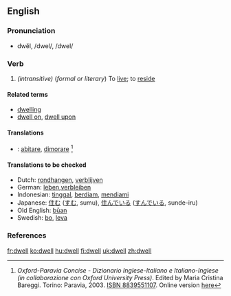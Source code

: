 ==English==
=== Pronunciation ===
*dwĕl, /dwel/, /dwel/

===Verb ===
{{irregverb|'''to dwell'''|'''[[dwells]]'''|'''[[dwelt]] '''or''' [[dwelled]]'''|'''[[dwelt]] '''or''' [[dwelled]]'''|'''[[dwelling]]'''}}

#''(intransitive)'' (''formal or literary'') To [[live]]; to [[reside]]

==== Related terms ====
*[[dwelling]]
*[[dwell on]], [[dwell upon]]

==== Translations ====
*{{it}}: [[abitare]], [[dimorare]] <ref>''Oxford-Paravia Concise - Dizionario Inglese-Italiano e Italiano-Inglese (in collaborazione con Oxford University Press)''. Edited by Maria Cristina Bareggi. Torino: Paravia, 2003. [[W:Wikipedia:book sources| ISBN 8839551107]]. Online version [http://www.oxfordparavia.it/ here]</ref>

==== Translations to be checked ====
*Dutch: [[rondhangen]], [[verblijven]]
*German: [[leben]],[[verbleiben]]
*Indonesian: [[tinggal]], [[diam|berdiam]], [[diam|mendiami]]
*Japanese: [[住む]] ([[すむ]], sumu), [[住んでいる]] ([[すんでいる]], sunde-iru)
*Old English: [[buan|būan]]
*Swedish: [[bo]], [[leva]]

===References===
<references/>

[[fr:dwell]]
[[ko:dwell]]
[[hu:dwell]]
[[fi:dwell]]
[[uk:dwell]]
[[zh:dwell]]